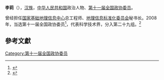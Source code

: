 '''李莉'''（{{bd|1950年||}}），[[汉族|汉族]]，[[中华人民共和国|中华人民共和国]]政治人物、[[第十一届全国政协委员|第十一届全国政协委员]]。

曾经担任[[国家基础地理信息中心|国家基础地理信息中心]]总工程师、[[地理信息标准化委员会|地理信息标准化委员会]]秘书长。2008年，当选第十一届全国政协委员<ref>{{cite news|title=第十一届全国政协委员名单|url=http://www.indaa.com.cn/zt/2009qglh/zxzs/200903/t20090303_127573.html|accessdate=2013-04-09|newspaper=新华社北京1月25日电 中国人民政治协商会议第十一届全国委员会委员名单(共2237人，2008年1月25日政协第十届全国委员会常务委员会第二十次会议通过)|date=2008年1月25日|deadurl=yes|archiveurl=https://web.archive.org/web/20130928014403/http://www.indaa.com.cn/zt/2009qglh/zxzs/200903/t20090303_127573.html|archivedate=2013年9月28日|df=}}</ref>，代表科学技术界，分入第二十九组。<ref>{{cite news|title=全国政协信息-李莉|url=http://www.cppcc.gov.cn/CMS/wylibary/showJcwyxtInfoWylibary.action?tabJcwyxt.guid=11W0010180&wytype=wjwy|accessdate=2013-04-09|newspaper=全国政协委员会|archive-date=2019-09-25|archive-url=https://web.archive.org/web/20190925075808/http://www.cppcc.gov.cn/CMS/wylibary/showJcwyxtInfoWylibary.action?tabJcwyxt.guid=11W0010180&wytype=wjwy|dead-url=no}}</ref>

==參考文獻==
{{reflist}}
{{中国政治人物小作品}}
[[Category:第十一届全国政协委员|Category:第十一届全国政协委员]]